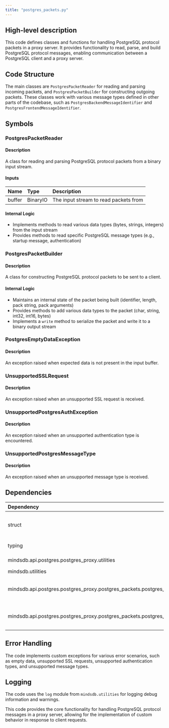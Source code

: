 ```yaml
---
title: "postgres_packets.py"
---
```


## High-level description
This code defines classes and functions for handling PostgreSQL protocol packets in a proxy server. It provides functionality to read, parse, and build PostgreSQL protocol messages, enabling communication between a PostgreSQL client and a proxy server.

## Code Structure
The main classes are `PostgresPacketReader` for reading and parsing incoming packets, and `PostgresPacketBuilder` for constructing outgoing packets. These classes work with various message types defined in other parts of the codebase, such as `PostgresBackendMessageIdentifier` and `PostgresFrontendMessageIdentifier`.

## Symbols

### PostgresPacketReader
#### Description
A class for reading and parsing PostgreSQL protocol packets from a binary input stream.

#### Inputs
| Name | Type | Description |
|:-----|:-----|:------------|
| buffer | BinaryIO | The input stream to read packets from |

#### Internal Logic
- Implements methods to read various data types (bytes, strings, integers) from the input stream
- Provides methods to read specific PostgreSQL message types (e.g., startup message, authentication)

### PostgresPacketBuilder
#### Description
A class for constructing PostgreSQL protocol packets to be sent to a client.

#### Internal Logic
- Maintains an internal state of the packet being built (identifier, length, pack string, pack arguments)
- Provides methods to add various data types to the packet (char, string, int32, int16, bytes)
- Implements a `write` method to serialize the packet and write it to a binary output stream

### PostgresEmptyDataException
#### Description
An exception raised when expected data is not present in the input buffer.

### UnsupportedSSLRequest
#### Description
An exception raised when an unsupported SSL request is received.

### UnsupportedPostgresAuthException
#### Description
An exception raised when an unsupported authentication type is encountered.

### UnsupportedPostgresMessageType
#### Description
An exception raised when an unsupported message type is received.

## Dependencies
| Dependency | Purpose |
|:-----------|:--------|
| struct | For packing and unpacking binary data |
| typing | For type annotations |
| mindsdb.api.postgres.postgres_proxy.utilities | For utility functions |
| mindsdb.utilities | For logging |
| mindsdb.api.postgres.postgres_proxy.postgres_packets.postgres_fields | For PostgreSQL field definitions |
| mindsdb.api.postgres.postgres_proxy.postgres_packets.postgres_message_identifiers | For message type identifiers |

## Error Handling
The code implements custom exceptions for various error scenarios, such as empty data, unsupported SSL requests, unsupported authentication types, and unsupported message types.

## Logging
The code uses the `log` module from `mindsdb.utilities` for logging debug information and warnings.

This code provides the core functionality for handling PostgreSQL protocol messages in a proxy server, allowing for the implementation of custom behavior in response to client requests.